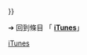 {{LSR|
 article = iTunes
|latest_release_version = 12.10.1.4
|latest_release_date = {{release date and age|2019|10|09}} <ref> {{ cite web | url = https://support.apple.com/en-us/HT206901 | publisher = Apple Inc. | language = en | title = About the security content of iTunes 12.4.2 for Windows | date = 2016-07-18 }} </ref>

}}

<noinclude>

➔ 回到條目 「 '''[[iTunes]]'''」
{{Template reference list}}
[[Category:最新穩定版模板|iTunes ]]

</noinclude>